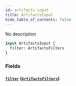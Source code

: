 ```yaml
---
id: artifacts-input
title: ArtifactsInput
hide_table_of_contents: false
---
```



No description

```graphql
input ArtifactsInput {
  filter: ArtifactsFilters
}
```


### Fields

#### [`filter`](#) ([`ArtifactsFilters`](/swapi/inputs/artifacts-filters))
